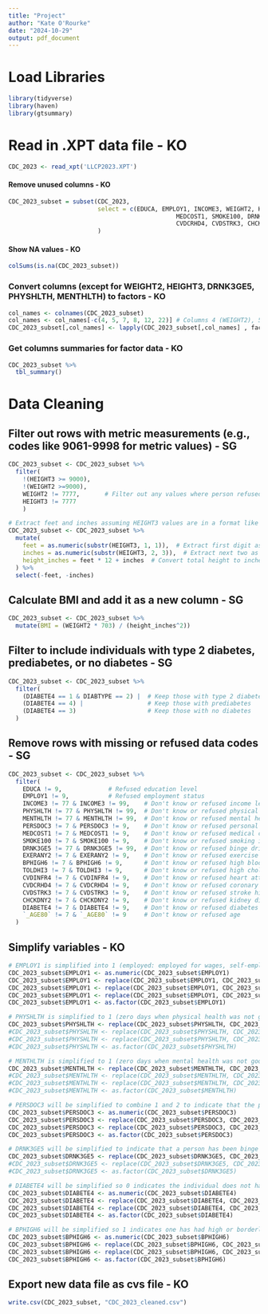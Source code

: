```yaml
---
title: "Project"
author: "Kate O'Rourke"
date: "2024-10-29"
output: pdf_document
---
```


# Load Libraries
```r
library(tidyverse)
library(haven)
library(gtsummary)
```

# Read in .XPT data file - KO
```r
CDC_2023 <- read_xpt('LLCP2023.XPT')
```

#### Remove unused columns - KO
```r
CDC_2023_subset = subset(CDC_2023, 
                         select = c(EDUCA, EMPLOY1, INCOME3, WEIGHT2, HEIGHT3, SEXVAR, PHYSHLTH, MENTHLTH, PERSDOC3,
                                               MEDCOST1, SMOKE100, DRNK3GE5, EXERANY2, BPHIGH6, TOLDHI3, CVDINFR4,
                                               CVDCRHD4, CVDSTRK3, CHCKDNY2, DIABETE4, DIABTYPE, `_AGE80`)
                         )
```

#### Show NA values - KO
```r
colSums(is.na(CDC_2023_subset))
```

### Convert columns (except for WEIGHT2, HEIGHT3, DRNK3GE5, PHYSHLTH, MENTHLTH) to factors - KO
```r
col_names <- colnames(CDC_2023_subset)
col_names <- col_names[-c(4, 5, 7, 8, 12, 22)] # Columns 4 (WEIGHT2), 5 (HEIGHT3), 7 (PHYSHLTH), 8 (MENTHLTH) and 12 (DRNK3GE5)
CDC_2023_subset[,col_names] <- lapply(CDC_2023_subset[,col_names] , factor)
```

### Get columns summaries for factor data - KO
```r
CDC_2023_subset %>%
  tbl_summary()
```


# Data Cleaning

## Filter out rows with metric measurements (e.g., codes like 9061-9998 for metric values) - SG
```r
CDC_2023_subset <- CDC_2023_subset %>%
  filter(
    !(HEIGHT3 >= 9000),
    !(WEIGHT2 >=9000),
    WEIGHT2 != 7777,       # Filter out any values where person refused or didn't know weight
    HEIGHT3 != 7777
    )

# Extract feet and inches assuming HEIGHT3 values are in a format like '511' (5 feet, 11 inches)
CDC_2023_subset <- CDC_2023_subset %>%
  mutate(
    feet = as.numeric(substr(HEIGHT3, 1, 1)),  # Extract first digit as feet
    inches = as.numeric(substr(HEIGHT3, 2, 3)),  # Extract next two as inches
    height_inches = feet * 12 + inches  # Convert total height to inches
  ) %>%
  select(-feet, -inches) 
```

## Calculate BMI and add it as a new column - SG
```r
CDC_2023_subset <- CDC_2023_subset %>%
  mutate(BMI = (WEIGHT2 * 703) / (height_inches^2))
```

## Filter to include individuals with type 2 diabetes, prediabetes, or no diabetes - SG
```r
CDC_2023_subset <- CDC_2023_subset %>%
  filter(
    (DIABETE4 == 1 & DIABTYPE == 2) |  # Keep those with type 2 diabetes
    (DIABETE4 == 4) |                  # Keep those with prediabetes
    (DIABETE4 == 3)                    # Keep those with no diabetes
  )
```

## Remove rows with missing or refused data codes - SG
```r
CDC_2023_subset <- CDC_2023_subset %>%
  filter(
    EDUCA != 9,             # Refused education level
    EMPLOY1 != 9,           # Refused employment status
    INCOME3 != 77 & INCOME3 != 99,    # Don't know or refused income level
    PHYSHLTH != 77 & PHYSHLTH != 99,  # Don't know or refused physical health
    MENTHLTH != 77 & MENTHLTH != 99,  # Don't know or refused mental health
    PERSDOC3 != 7 & PERSDOC3 != 9,    # Don't know or refused personal doctor info
    MEDCOST1 != 7 & MEDCOST1 != 9,    # Don't know or refused medical cost
    SMOKE100 != 7 & SMOKE100 != 9,    # Don't know or refused smoking info
    DRNK3GE5 != 77 & DRNK3GE5 != 99,  # Don't know or refused binge drinking info
    EXERANY2 != 7 & EXERANY2 != 9,    # Don't know or refused exercise info
    BPHIGH6 != 7 & BPHIGH6 != 9,      # Don't know or refused high blood pressure
    TOLDHI3 != 7 & TOLDHI3 != 9,      # Don't know or refused high cholesterol
    CVDINFR4 != 7 & CVDINFR4 != 9,    # Don't know or refused heart attack history
    CVDCRHD4 != 7 & CVDCRHD4 != 9,    # Don't know or refused coronary heart disease
    CVDSTRK3 != 7 & CVDSTRK3 != 9,    # Don't know or refused stroke history
    CHCKDNY2 != 7 & CHCKDNY2 != 9,    # Don't know or refused kidney disease
    DIABETE4 != 7 & DIABETE4 != 9,    # Don't know or refused diabetes status
    `_AGE80` != 7 & `_AGE80` != 9     # Don't know or refused age
  )

```

## Simplify variables - KO
```r
# EMPLOY1 is simplified into 1 (employed: employed for wages, self-employed), 2 (out of labor force: homemaker, student, retired), 3 (unemployed: our of work for 1 year or more, out of work for less than 1 year, unable to work)
CDC_2023_subset$EMPLOY1 <- as.numeric(CDC_2023_subset$EMPLOY1)
CDC_2023_subset$EMPLOY1 <- replace(CDC_2023_subset$EMPLOY1, CDC_2023_subset$EMPLOY1 == 1 | CDC_2023_subset$EMPLOY1 == 2, 1) 
CDC_2023_subset$EMPLOY1 <- replace(CDC_2023_subset$EMPLOY1, CDC_2023_subset$EMPLOY1 == 5 | CDC_2023_subset$EMPLOY1 == 6 | CDC_2023_subset$EMPLOY1 == 7, 2) 
CDC_2023_subset$EMPLOY1 <- replace(CDC_2023_subset$EMPLOY1, CDC_2023_subset$EMPLOY1 == 3 | CDC_2023_subset$EMPLOY1 == 4 | CDC_2023_subset$EMPLOY1 == 8, 3) 
CDC_2023_subset$EMPLOY1 <- as.factor(CDC_2023_subset$EMPLOY1)

# PHYSHLTH is simplified to 1 (zero days when physical health was not good - 88), 2 (1 to 13 days when physical health is not good), 3 (14+ days when physical health is not good)
CDC_2023_subset$PHYSHLTH <- replace(CDC_2023_subset$PHYSHLTH, CDC_2023_subset$PHYSHLTH == 88, 0)
#CDC_2023_subset$PHYSHLTH <- replace(CDC_2023_subset$PHYSHLTH, CDC_2023_subset$PHYSHLTH >= 1 & #CDC_2023_subset$PHYSHLTH < 14, 1) 
#CDC_2023_subset$PHYSHLTH <- replace(CDC_2023_subset$PHYSHLTH, CDC_2023_subset$PHYSHLTH >= 14, 2) 
#CDC_2023_subset$PHYSHLTH <- as.factor(CDC_2023_subset$PHYSHLTH)

# MENTHLTH is simplified to 1 (zero days when mental health was not good - 88), 2 (1 to 13 days when mental health is not good), 3 (14+ days when mental health is not good)
CDC_2023_subset$MENTHLTH <- replace(CDC_2023_subset$MENTHLTH, CDC_2023_subset$MENTHLTH == 88, 0) 
#CDC_2023_subset$MENTHLTH <- replace(CDC_2023_subset$MENTHLTH, CDC_2023_subset$MENTHLTH >= 1 & CDC_2023_subset$MENTHLTH < 14, 1)
#CDC_2023_subset$MENTHLTH <- replace(CDC_2023_subset$MENTHLTH, CDC_2023_subset$MENTHLTH >= 14, 2) 
#CDC_2023_subset$MENTHLTH <- as.factor(CDC_2023_subset$MENTHLTH)

# PERSDOC3 will be simplified to combine 1 and 2 to indicate that the person has at least one personal doctor and 3 will be converted to 2
CDC_2023_subset$PERSDOC3 <- as.numeric(CDC_2023_subset$PERSDOC3)
CDC_2023_subset$PERSDOC3 <- replace(CDC_2023_subset$PERSDOC3, CDC_2023_subset$PERSDOC3 == 1 & CDC_2023_subset$PERSDOC3 == 2, 1) 
CDC_2023_subset$PERSDOC3 <- replace(CDC_2023_subset$PERSDOC3, CDC_2023_subset$PERSDOC3 == 3, 2)
CDC_2023_subset$PERSDOC3 <- as.factor(CDC_2023_subset$PERSDOC3)

# DRNK3GE5 will be simplified to indicate that a person has been binge drinking at least 1 time in last 30 days with 1 and no drinks will be indicated by 0 (originally indicated by 88)
CDC_2023_subset$DRNK3GE5 <- replace(CDC_2023_subset$DRNK3GE5, CDC_2023_subset$DRNK3GE5 == 88, 0)
#CDC_2023_subset$DRNK3GE5 <- replace(CDC_2023_subset$DRNK3GE5, CDC_2023_subset$DRNK3GE5 >= 1, 1) 
#CDC_2023_subset$DRNK3GE5 <- as.factor(CDC_2023_subset$DRNK3GE5)

# DIABETE4 will be simplified so 0 indicates the individual does not have diabetes (3) and 1 indicating the individual has type 2 diabetes or pre-diabetes or borderline diabetes (1 and 2 for DIABTYPE or 4)
CDC_2023_subset$DIABETE4 <- as.numeric(CDC_2023_subset$DIABETE4)
CDC_2023_subset$DIABETE4 <- replace(CDC_2023_subset$DIABETE4, CDC_2023_subset$DIABETE4 == 3, 0)
CDC_2023_subset$DIABETE4 <- replace(CDC_2023_subset$DIABETE4, CDC_2023_subset$DIABETE4 == 1 | CDC_2023_subset$DIABETE4 == 4, 1)
CDC_2023_subset$DIABETE4 <- as.factor(CDC_2023_subset$DIABETE4)

# BPHIGH6 will be simplified so 1 indicates one has had high or borderline high or pre-hypertensive or elevated blood pressure
CDC_2023_subset$BPHIGH6 <- as.numeric(CDC_2023_subset$BPHIGH6)
CDC_2023_subset$BPHIGH6 <- replace(CDC_2023_subset$BPHIGH6, CDC_2023_subset$BPHIGH6 == 2 | CDC_2023_subset$BPHIGH6 == 3, 2)
CDC_2023_subset$BPHIGH6 <- replace(CDC_2023_subset$BPHIGH6, CDC_2023_subset$BPHIGH6 == 1 | CDC_2023_subset$BPHIGH6 == 4, 1)
CDC_2023_subset$BPHIGH6 <- as.factor(CDC_2023_subset$BPHIGH6)
```

## Export new data file as cvs file - KO
```r
write.csv(CDC_2023_subset, "CDC_2023_cleaned.csv")
```